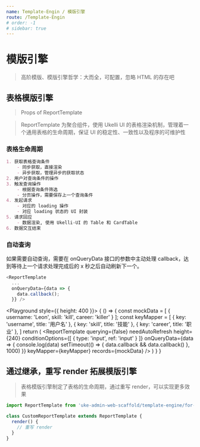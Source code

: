 ```yaml
---
name: Template-Engin / 模版引擎
route: /Template-Engin
# order: -1
# sidebar: true
---
```



# 模版引擎

> 高阶模版、模版引擎哲学：大而全，可配置，忽略 HTML 的存在吧

## 表格模版引擎

> Props of ReportTemplate

<PropsTable of={ReportTemplate} />

> ReportTemplate 为聚合组件，使用 Ukelli UI 的表格渲染机制，管理着一个通用表格的生命周期，保证 UI 的稳定性、一致性以及程序的可维护性

### 表格生命周期

```markdown
1. 获取表格查询条件
    - 同步获取，直接渲染
    - 异步获取，管理异步的获取状态
2. 用户对查询条件的操作
3. 触发查询操作
    - 根据查询条件筛选
    - 分页操作，需要保存上一个查询条件
4. 发起请求
    - 对应的 loading 操作
    - 对应 loading 状态的 UI 封装
5. 请求回应
    - 数据渲染, 使用 Ukelli-UI 的 Table 和 CardTable
6. 数据交互结束
```

### 自动查询

如果需要自动查询，需要在 onQueryData 接口的参数中主动处理 callback，达到等待上一个请求处理完成后的 x 秒之后自动刷新下一个。

```js
<ReportTemplate
  ...
  onQueryData={data => {
    data.callback();
  }} />
```

<Playground style={{
  height: 400
}}>
  {
    () => {
      const mockData = [
        {
          username: 'Leon',
          skill: 'kill',
          career: 'killer'
        }
      ];
      const keyMapper = [
        {
          key: 'username',
          title: '用户名'
        },
        {
          key: 'skill',
          title: '技能'
        },
        {
          key: 'career',
          title: '职业'
        },
      ]
      return (
        <ReportTemplate
          querying={false}
          needAutoRefresh
          height={240}
          conditionOptions={[
            {
              type: 'input',
              ref: 'input'
            }
          ]}
          onQueryData={data => {
            console.log(data)
            setTimeout(() => {
              data.callback && data.callback()
            }, 1000)
          }}
          keyMapper={keyMapper}
          records={mockData} />
      )
    }
  }
</Playground>

## 通过继承，重写 render 拓展模版引擎

> 表格模版引擎制定了表格的生命周期，通过重写 render，可以实现更多效果

```js
import ReportTemplate from 'uke-admin-web-scaffold/template-engine/for-report/records-template'

class CustomReportTemplate extends ReportTemplate {
  render() {
    // 重写 render
  }
}
```